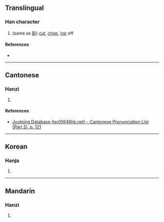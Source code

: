 {{character info}}
==Translingual==

===Han character===
{{Han char|rn=69|rad=斤|as=09|sn=13|four=|canj=JAHML|ids=⿰者斤}}

# (same as [[斫]]) [[cut]], [[chop]], [[lop]] off

====References====
* {{Han ref|kx=0480.120|dkj=13573|hdz=32026.130|uh=65B1|ud=26033}}

----

==Cantonese==

===Hanzi===
{{yue-hanzi|jyut=[[zoek3]]|y=jeuk3}}

# {{rfdef|yue|sort=斤09}}

====References====
* [http://www.iso10646hk.net/jp/document/download.jsp Jyutping Database (iso10646hk.net) - Cantonese Pronunciation List (Part 2), p. 121]

----

==Korean==

===Hanja===
{{ko-hanja|hangeul=작|eumhun=|rv=jak|mr=chak|y=cak}}

# {{rfdef|ko|sort=斤09}}

----

==Mandarin==

===Hanzi===
{{cmn-hanzi|pin=[[zhuó]] ([[zhuo2]])|wg=cho<sup>2</sup>}}

# {{rfdef|cmn|sort=斤09}}